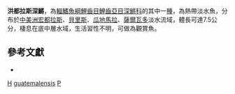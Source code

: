 {{Speciesbox
| taxon = Profundulus guatemalensis
| binomial_authority = [[Günther|Günther]], 1866
| status = NE
| status_system = IUCN3.1
| synonyms = *''Fundulus guatemalensis'', <small>Günther, 1866</small>
}}

'''洪都拉斯深鱂'''，為[[輻鰭魚綱|輻鰭魚綱]][[鯉齒目|鯉齒目]][[鯉齒亞目|鯉齒亞目]][[深鱂科|深鱂科]]的其中一[[種|種]]，為熱帶淡水魚，分布於[[中美洲|中美洲]][[宏都拉斯|宏都拉斯]]、[[貝里斯|貝里斯]]、[[瓜地馬拉|瓜地馬拉]]、[[薩爾瓦多|薩爾瓦多]]淡水流域，體長可達7.5公分，棲息在底中層水域，生活習性不明，可做為觀賞魚。

== 參考文獻 ==
*{{FishBase_species|genus=Profundulus|species=guatemalensis|year=2014|month=10}}

{{魚類小作品}}
{{Taxonbar}}
[[Category:觀賞魚|H]]
[[Category:深鱂屬|guatemalensis]]
[[Category:1866年描述的魚類|P]]